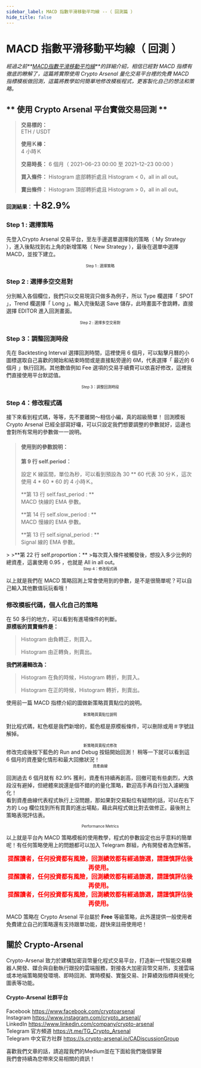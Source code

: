 ```yaml
---
sidebar_label: MACD 指數平滑移動平均線 --（ 回測篇 ）
hide_title: false
---
```


MACD 指數平滑移動平均線（ 回測 ）
===========================

_經過之前**<a href="https://medium.com/@mkrt.crypto.arsenal/macd%E5%9B%9E%E6%B8%AC-%E6%89%8B%E6%8A%8A%E6%89%8B%E6%95%99%E5%AD%B8-e5533f62323f">MACD指數平滑移動平均線</a>**的詳細介紹，相信已經對 MACD 指標有徹底的瞭解了，這篇將實際使用 Crypto Arsenal 量化交易平台裡的免費 MACD 指標模板做回測，這篇將教學如何簡單地修改模板程式，更客製化自己的想法和策略。_


## ** 使用 Crypto Arsenal 平台實做交易回測 **
>**交易標的：**  
>ETH / USDT
>
>**使用Ｋ棒：**  
>4 小時Ｋ
>
>**交易時長：**
>6 個月（ 2021–06–23 00:00 至 2021–12–23 00:00 ）
>
>**買入條件：**
>Histogram 底部轉折處且 Histogram < 0，all in all out。
>
>**賣出條件：**
>Histogram 頂部轉折處且 Histogram > 0，all in all out。
>
**回測結果：<font size="5">＋82.9%</font>**

### **Step 1 : 選擇策略**
先登入Crypto Arsenal 交易平台，至左手邊選單選擇我的策略（ My Strategy ），進入後點找到右上角的新增策略（ New Strategy ），最後在選單中選擇 MACD，並按下建立。
<img alt="" class="oh qo ef es eo ex w c" role="presentation" src="https://miro.medium.com/max/1400/0*F5OYYKzkGv_XCuJu" srcset="https://miro.medium.com/max/552/0*F5OYYKzkGv_XCuJu 276w, https://miro.medium.com/max/1104/0*F5OYYKzkGv_XCuJu 552w, https://miro.medium.com/max/1280/0*F5OYYKzkGv_XCuJu 640w, https://miro.medium.com/max/1400/0*F5OYYKzkGv_XCuJu 700w" sizes="700px"/>
<font size="1"><center>Step 1 : 選擇策略</center></font>

### **Step 2 : 選擇多空交易對**
分別輸入各個欄位，我們只以交易現貨只做多為例子，所以 Type 欄選擇「 SPOT 」，Trend 欄選擇「 Long 」。輸入完後點選 Save 儲存，此時畫面不會跳轉，直接選擇 EDITOR 進入回測畫面。
<img alt="" class="oh qo ef es eo ex w c" role="presentation" src="https://miro.medium.com/max/1400/0*Wzba8D3f8UzN0Y2o" srcset="https://miro.medium.com/max/552/0*Wzba8D3f8UzN0Y2o 276w, https://miro.medium.com/max/1104/0*Wzba8D3f8UzN0Y2o 552w, https://miro.medium.com/max/1280/0*Wzba8D3f8UzN0Y2o 640w, https://miro.medium.com/max/1400/0*Wzba8D3f8UzN0Y2o 700w" sizes="700px"/>
<font size="1"><center>Step 2 : 選擇多空交易對</center></font>

### **Step 3：調整回測時段**
先在 Backtesting Interval 選擇回測時間，這裡使用 6 個月，可以點擊月曆的小圖標選取自己喜歡的開始和結束時間或是直接點旁邊的 6M，代表選擇「 最近的 6 個月 」執行回測。其他數值例如 Fee 選項的交易手續費可以依喜好修改，這裡我們直接使用平台默認值。
<img alt="" class="oh qo ef es eo ex w c"  role="presentation" src="https://miro.medium.com/max/1400/0*StHC7jR5dvr6kIc0" srcset="https://miro.medium.com/max/552/0*StHC7jR5dvr6kIc0 276w, https://miro.medium.com/max/1104/0*StHC7jR5dvr6kIc0 552w, https://miro.medium.com/max/1280/0*StHC7jR5dvr6kIc0 640w, https://miro.medium.com/max/1400/0*StHC7jR5dvr6kIc0 700w" sizes="700px"/>
<font size="1"><center>Step 3：調整回測時段</center></font>

### **Step 4：修改程式碼**
接下來看到程式碼，等等，先不要離開～相信小編，真的超級簡單！
回測模板 Crypto Arsenal 已經全部寫好囉，可以只設定我們想要調整的參數就好，這邊也會對所有常用的參數做一一說明。
>#### **使用到的參數說明：**
>**第 9 行 self.period：**<p>設定 K 線區間，單位為秒，可以看到預設為 30 ** 60 代表 30 分Ｋ，這次使用 4 * 60 * 60 的 4 小時Ｋ。</p>
>
>**第 13 行 self.fast_period : **  
>MACD 快線的 EMA 參數。
>
>**第 14 行 self.slow_period : **  
>MACD 慢線的 EMA 參數。
>
>**第 13 行 self.signal_period : **  
>Signal 線的 EMA 參數。
<center><img alt="" class="oh qo ef es eo ex w c" role="presentation" src="https://miro.medium.com/max/1200/0*w1aGaMFUbpPAUb-U" srcset="https://miro.medium.com/max/552/0*w1aGaMFUbpPAUb-U 276w, https://miro.medium.com/max/1104/0*w1aGaMFUbpPAUb-U 552w, https://miro.medium.com/max/1200/0*w1aGaMFUbpPAUb-U 600w" sizes="600px"/></center>
>
>**第 22 行 self.proportion：**  
>每次買入條件被觸發後，想投入多少比例的總資產，這裏使用 0.95 ，也就是 All in all out。

<img alt="" class="oh qo ef es eo ex w c"  role="presentation" src="https://miro.medium.com/max/1400/0*OTZmM-7huZR8k542" srcset="https://miro.medium.com/max/552/0*OTZmM-7huZR8k542 276w, https://miro.medium.com/max/1104/0*OTZmM-7huZR8k542 552w, https://miro.medium.com/max/1280/0*OTZmM-7huZR8k542 640w, https://miro.medium.com/max/1400/0*OTZmM-7huZR8k542 700w" sizes="700px"/>
<font size="1"><center>Step 4：修改程式碼</center></font>  

以上就是我們在 MACD 策略回測上常會使用到的參數，是不是很簡單呢？可以自己輸入其他數值玩玩看哦！

### **修改模板代碼，個人化自己的策略**
在 50 多行的地方，可以看到有進場條件的判斷。  
**原模板的買賣條件是：**
>Histogram 由負轉正，則買入。
>
>Histogram 由正轉負，則賣出。
>

**我們將邏輯改為：**
>Histogram 在負的時候，Histogram 轉折，則買入。  
>
>Histogram 在正的時候，Histogram 轉折，則賣出。  
>

使用前一篇 MACD 指標介紹的圖做新策略買賣點位的說明。
<img alt="" class="oh qo ef es eo ex w c"  role="presentation" src="https://miro.medium.com/max/1400/0*YTCzE2sYlWaSze14" srcset="https://miro.medium.com/max/552/0*YTCzE2sYlWaSze14 276w, https://miro.medium.com/max/1104/0*YTCzE2sYlWaSze14 552w, https://miro.medium.com/max/1280/0*YTCzE2sYlWaSze14 640w, https://miro.medium.com/max/1400/0*YTCzE2sYlWaSze14 700w" sizes="700px"/>
<font size="1"><center>新策略買賣點位說明</center></font>

對比程式碼，紅色框是我們新增的，藍色框是原模板條件，可以刪除或用＃字號註解掉。
<img alt="" class="oh qo ef es eo ex w c"  role="presentation" src="https://miro.medium.com/max/1400/0*IK_rN3FHQf2eZzMV" srcset="https://miro.medium.com/max/552/0*IK_rN3FHQf2eZzMV 276w, https://miro.medium.com/max/1104/0*IK_rN3FHQf2eZzMV 552w, https://miro.medium.com/max/1280/0*IK_rN3FHQf2eZzMV 640w, https://miro.medium.com/max/1400/0*IK_rN3FHQf2eZzMV 700w" sizes="700px"/>
<font size="1"><center>新策略買賣程式修改</center></font>
修改完成後按下藍色的 Run and Debug 按鈕開始回測！
稍等一下就可以看到這 6 個月的資產變化情形和最大回撤狀況！
<img alt="" class="oh qo ef es eo ex w c"  role="presentation" src="https://miro.medium.com/max/1400/0*ouC1rw3rEyxQx-XH" srcset="https://miro.medium.com/max/552/0*ouC1rw3rEyxQx-XH 276w, https://miro.medium.com/max/1104/0*ouC1rw3rEyxQx-XH 552w, https://miro.medium.com/max/1280/0*ouC1rw3rEyxQx-XH 640w, https://miro.medium.com/max/1400/0*ouC1rw3rEyxQx-XH 700w" sizes="700px"/>
<font size="1"><center>資產曲線</center></font>

回測過去 6 個月就有 82.9% 獲利，資產有持續再創高，回撤可能有些劇烈，大跌段沒有避掉，但總體來說還是個不錯的的量化策略，歡迎高手再自行加入濾網強化！  
看到資產曲線代表程式執行上沒問題，那如果對交易點位有疑問的話，可以在右下方的 Log 欄位找到所有買賣的進出場點，藉此與程式做比對去做修正。最後附上策略表現評估表。
<img alt="" class="oh qo ef es eo ex w c" role="presentation" src="https://miro.medium.com/max/1400/0*ldHNHN57hpaFeyh3" srcset="https://miro.medium.com/max/552/0*ldHNHN57hpaFeyh3 276w, https://miro.medium.com/max/1104/0*ldHNHN57hpaFeyh3 552w, https://miro.medium.com/max/1280/0*ldHNHN57hpaFeyh3 640w, https://miro.medium.com/max/1400/0*ldHNHN57hpaFeyh3 700w" sizes="700px"/>
<font size="1"><center>Performance Metrics</center></font>

以上就是平台內 MACD 策略模板的使用教學，程式的參數設定也出乎意料的簡單呢！有任何策略使用上的問題都可以加入 Telegram 群組，內有開發者為您解答。

**<font size="3" color="#FF0000"><center>提醒讀者，任何投資都有風險，回測績效都有經過篩選，請謹慎評估後再使用。</center></font>**
**<font size="3" color="#FF0000"><center>提醒讀者，任何投資都有風險，回測績效都有經過篩選，請謹慎評估後再使用。</center></font>**
**<font size="3" color="#FF0000"><center>提醒讀者，任何投資都有風險，回測績效都有經過篩選，請謹慎評估後再使用。</center></font>**

MACD 策略在 Crypto Arsenal 平台屬於 **Free** 等級策略，此外還提供一般使用者免費建立自己的策略還有支持跟單功能，趕快來註冊使用吧！
## **關於 Crypto-Arsenal**
Crypto-Arsenal 致力於建構加密貨幣量化程式交易平台，打造新一代智能交易機器人開發、媒合與自動執行跟投的雲端服務，對接各大加密貨幣交易所，支援雲端或本地端策略開發環境、即時回測、實時模擬、實盤交易、計算績效指標與視覺化圖表等功能。
#### **Crypto-Arsenal 社群平台**
Facebook https://www.facebook.com/cryptoarsenal  
Instagram https://www.instagram.com/crypto_arsenal/  
LinkedIn https://www.linkedin.com/company/crypto-arsenal  
Telegram 官方頻道 https://t.me/TG_Crypto_Arsenal  
Telegram 中文官方社群 https://s.crypto-arsenal.io/CADiscussionGroup  

喜歡我們文章的話，請追蹤我們的Medium並在下面給我們幾個掌聲  
我們會持續為您帶來交易相關的資訊！









